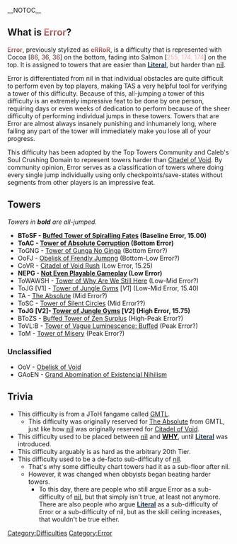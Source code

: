 {{DISPLAYTITLE:<span style="font-weight:bold;font-size:100%;background:-webkit-linear-gradient(90deg, #562424, #ffaeae );-webkit-background-clip:text;-webkit-text-fill-color:transparent;">Error</span>}}
__NOTOC__
[[Category:Difficulties]]
{{NewDifficultyInfobox
|image1=Error2.png
|previous=[[nil|<span style="color:#5e5e62">'''nil'''</span>]]
|next=[[Literal|<span style="color:#203a56">'''Literal'''</span>]]
|title1=
|rating=15
|hex_color=<span style="color:#562424>#562424</span> to <span style="color:#ffaeae>#ffaeae</span>
|rgb_color=<span style="color:#562424>86, 36, 36</span> to <span style="color:#ffaeae>255, 174, 174</span>|date_added=7/13/2019}}
==What is <span style="font-weight:bold;font-size:100%;background:-webkit-linear-gradient(90deg, #562424, #ffaeae );-webkit-background-clip:text;-webkit-text-fill-color:transparent;">'''Error'''</span>?==
<span style="font-weight:bold;font-size:100%;background:-webkit-linear-gradient(90deg, #562424, #ffaeae );-webkit-background-clip:text;-webkit-text-fill-color:transparent;">'''Error'''</span>, previously stylized as <span style="font-weight:bold;font-size:100%;background:-webkit-linear-gradient(90deg, #562424, #ffaeae );-webkit-background-clip:text;-webkit-text-fill-color:transparent;">'''eRRoR'''</span>, is a difficulty that is represented with Cocoa [<span style="color:#562424">86, 36, 36</span>] on the bottom, fading into Salmon [<span style="color:#ffaeae">255, 174, 174</span>] on the top. It is assigned to towers that are easier than [[Literal|<span style="color:#203a56">'''Literal'''</span>]], but harder than [[nil|<span style="color:#5e5e62">'''nil'''</span>]]. 

Error is differentiated from nil in that individual obstacles are quite difficult to perform even by top players, making TAS a very helpful tool for verifying a tower of this difficulty. Because of this, all-jumping a tower of this difficulty is an extremely impressive feat to be done by one person, requiring days or even weeks of dedication to perform because of the sheer difficulty of performing individual jumps in these towers. Towers that are Error are almost always insanely punishing and inhumanely long, where failing any part of the tower will immediately make you lose all of your progress. 

This difficulty has been adopted by the Top Towers Community and Caleb's Soul Crushing Domain to represent towers harder than [[Citadel of Void]]. By community opinion, Error serves as a classification of towers where doing every single jump individually using only checkpoints/save-states without segments from other players is an impressive feat.

==Towers==
''Towers in '''bold''' are all-jumped.''
*'''BToSF - [[Buffed Tower of Spiralling Fates]] (Baseline Error, 15.00)'''
*'''ToAC - [[Tower of Absolute Corruption]] (Bottom Error)'''
*ToGNG - [[Tower of Gunga No Ginga]] (Bottom Error?)
*OoFJ - [[Obelisk of Frendly Jumpng]] (Bottom-Low Error?)
*CoVR - [[Citadel of Void Rush]] (Low Error, 15.25)
*'''NEPG - [[Not Even Playable Gameplay]] (Low Error)'''
*ToWAWSH - [[Tower of Why Are We Still Here]] (Low-Mid Error?)
*ToJG [V1] - [[Tower of Jungle Gyms]] [''V1''] (Low-Mid Error, 15.40)
*TA - [[The Absolute]] (Mid Error?)
*ToSC - [[Tower of Silent Circles]] (Mid Error??)
*'''ToJG [V2]- [[Tower of Jungle Gyms]] [''V2''] (High Error, 15.75)'''
*BToZS - [[Buffed Tower of Zen Surplus]] (High-Peak Error?)
*ToVL:B - [https://www.roblox.com/games/90743391236959/btovl-holder Tower of Vague Luminescence: Buffed] (Peak Error?)
*ToM - [https://www.roblox.com/games/18409138550/Tower-of-Misery Tower of Misery] (Peak Error?)

=== Unclassified ===

* OoV - [[Obelisk of Void]]
*GAoEN - [[Grand Abomination of Existencial Nihilism]]

==Trivia==  
*This difficulty is from a JToH fangame called [https://www.roblox.com/games/3060600206/GMTL-Refined GMTL].{{cite}}
**This difficulty was originally reserved for [[The Absolute]] from GMTL, just like how [[nil|<span style="color:#5e5e62">'''nil'''</span>]] was originally reserved for [[Citadel of Void]].
*This difficulty used to be placed between [[nil|<span style="color:#5e5e62">'''nil'''</span>]] and [[WHY|<span style="color:black">'''WHY'''</span>]], until [[Literal|<span style="color:#203a56">'''Literal'''</span>]] was introduced.
*This difficulty arguably is as hard as the arbitrary 20th Tier.
*This difficulty used to be a de-facto sub-difficulty of [[nil|<span style="color:#5e5e62">'''nil'''</span>]].
**That's why some difficulty chart towers had it as a sub-floor after nil.
**However, it was changed when obbyists began beating harder towers.
***To this day, there are people who still argue Error as a sub-difficulty of [[nil|<span style="color:#5e5e62">'''nil'''</span>]], but that simply isn't true, at least not anymore. There are also people who argue [[Literal|<span style="color:#203a56">'''Literal'''</span>]] as a sub-difficulty of Error or a sub-difficulty of nil, but as the skill ceiling increases, that wouldn't be true either.

[[Category:Error]]